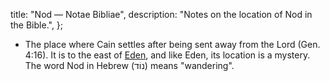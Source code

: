   title: "Nod — Notae Bibliae",
  description: "Notes on the location of Nod in the Bible.",
};

<Initial text="Nod" />

- The place where Cain settles after being sent away from the Lord (Gen. 4:16). It is to the east of [Eden](/places/old-testament/genesis/eden), and like Eden, its location is a mystery. The word Nod in Hebrew (נוֹד) means "wandering".
